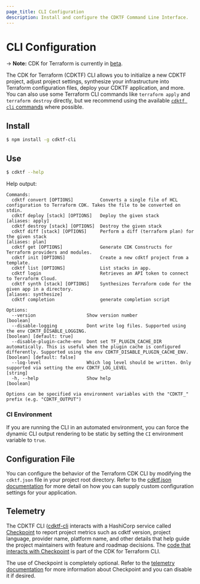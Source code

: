 ```yaml
---
page_title: CLI Configuration
description: Install and configure the CDKTF Command Line Interface.
---
```


# CLI Configuration

-> **Note:** CDK for Terraform is currently in [beta](/cdktf#project-maturity-and-production-readiness).

The CDK for Terraform (CDKTF) CLI allows you to initialize a new CDKTF project, adjust project settings, synthesize your infrastructure into Terraform configuration files, deploy your CDKTF application, and more. You can also use some Terraform CLI commands like `terraform apply` and `terraform destroy` directly, but we recommend using the available [`cdktf cli` commands](/cdktf/cli-reference/commands) where possible.

## Install

```bash
$ npm install -g cdktf-cli
```

## Use

```bash
$ cdktf --help
```

Help output:

```
Commands:
  cdktf convert [OPTIONS]          Converts a single file of HCL configuration to Terraform CDK. Takes the file to be converted on stdin.
  cdktf deploy [stack] [OPTIONS]   Deploy the given stack                                                                                                                                                   [aliases: apply]
  cdktf destroy [stack] [OPTIONS]  Destroy the given stack
  cdktf diff [stack] [OPTIONS]     Perform a diff (terraform plan) for the given stack                                                                                                                       [aliases: plan]
  cdktf get [OPTIONS]              Generate CDK Constructs for Terraform providers and modules.
  cdktf init [OPTIONS]             Create a new cdktf project from a template.
  cdktf list [OPTIONS]             List stacks in app.
  cdktf login                      Retrieves an API token to connect to Terraform Cloud.
  cdktf synth [stack] [OPTIONS]    Synthesizes Terraform code for the given app in a directory.                                                                                                        [aliases: synthesize]
  cdktf completion                 generate completion script

Options:
  --version                   Show version number                                                                                                                                                                  [boolean]
  --disable-logging           Dont write log files. Supported using the env CDKTF_DISABLE_LOGGING.                                                                                                 [boolean] [default: true]
  --disable-plugin-cache-env  Dont set TF_PLUGIN_CACHE_DIR automatically. This is useful when the plugin cache is configured differently. Supported using the env CDKTF_DISABLE_PLUGIN_CACHE_ENV. [boolean] [default: false]
  --log-level                 Which log level should be written. Only supported via setting the env CDKTF_LOG_LEVEL                                                                                                 [string]
  -h, --help                  Show help                                                                                                                                                                            [boolean]

Options can be specified via environment variables with the "CDKTF_" prefix (e.g. "CDKTF_OUTPUT")
```

### CI Environment

If you are running the CLI in an automated environment, you can force the dynamic CLI output rendering to be static by setting the `CI` environment variable to `true`.

## Configuration File

You can configure the behavior of the Terraform CDK CLI by modifying the `cdktf.json` file in your project root directory. Refer to the [cdktf.json documentation](/cdktf/create-and-deploy/configuration-file) for more detail on how you can supply custom configuration settings for your application.

## Telemetry

The CDKTF CLI ([cdktf-cli](https://github.com/hashicorp-broken-link/terraform-cdk/tree/main/packages/cdktf-cli) interacts with a HashiCorp service called [Checkpoint](https://checkpoint.hashicorp-broken-link.com)
to report project metrics such as cdktf version, project language, provider name, platform name, and other details that help guide the project maintainers with feature and roadmap decisions. The [code that interacts with Checkpoint](https://github.com/hashicorp-broken-link/terraform-cdk/tree/main/packages/cdktf-cli/lib/checkpoint.ts) is part of the CDK for Terraform CLI.

The use of Checkpoint is completely optional. Refer to the [telemetry documentation](/cdktf/telemetry) for more information about Checkpoint and you can disable it if desired.
